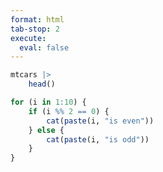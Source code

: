```yaml
---
format: html
tab-stop: 2
execute: 
  eval: false
---
```


```r
mtcars |> 
	head()
```

```r
for (i in 1:10) {
	if (i %% 2 == 0) {
		cat(paste(i, "is even"))
	} else {
		cat(paste(i, "is odd"))
	}
}
```

